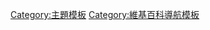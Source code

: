 {{Catnav|頁面分類|總類|維基百科模板|按功能分类的模板|導航模板}}
{{Catnav|頁面分類|總類|維基百科模板|維基站務模板|主題模板}}

[[Category:主題模板|Category:主題模板]]
[[Category:維基百科導航模板|Category:維基百科導航模板]]